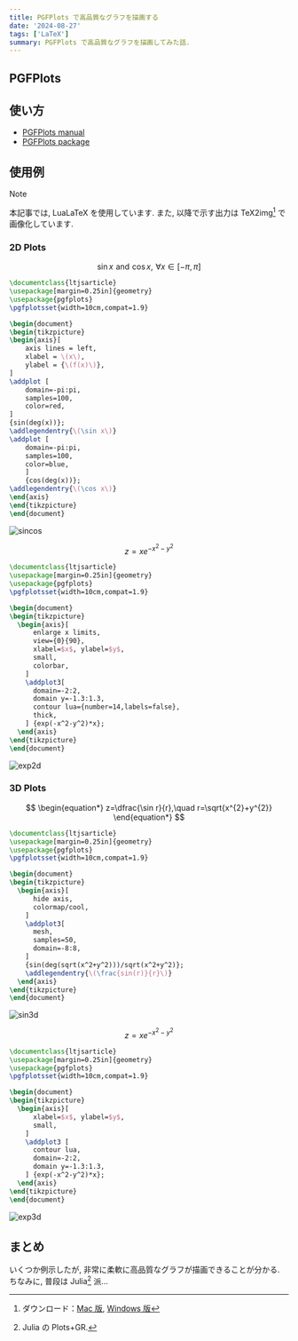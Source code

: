 ```yaml
---
title: PGFPlots で高品質なグラフを描画する
date: '2024-08-27'
tags: ['LaTeX']
summary: PGFPlots で高品質なグラフを描画してみた話.
---
```


## PGFPlots

## 使い方

- [PGFPlots manual](https://ftp.kddilabs.jp/CTAN/graphics/pgf/contrib/pgfplots/doc/pgfplots.pdf)
- [PGFPlots package](https://sharelatex-wiki-cdn-671420.c.cdn77.org/learn/latex/Pgfplots_package)

## 使用例

> [!NOTE]
> 本記事では, LuaLaTeX を使用しています.
> また, 以降で示す出力は TeX2img[^1] で画像化しています. 

### 2D Plots

$$
\begin{equation*}
\sin x \, \, \text{and} \, \, \cos x , \, \, \forall x \in [-\pi, \pi]
\end{equation*}
$$

```latex
\documentclass{ltjsarticle}
\usepackage[margin=0.25in]{geometry}
\usepackage{pgfplots}
\pgfplotsset{width=10cm,compat=1.9}

\begin{document}
\begin{tikzpicture}
\begin{axis}[
    axis lines = left,
    xlabel = \(x\),
    ylabel = {\(f(x)\)},
]
\addplot [
    domain=-pi:pi, 
    samples=100, 
    color=red,
]
{sin(deg(x))};
\addlegendentry{\(\sin x\)}
\addplot [
    domain=-pi:pi, 
    samples=100, 
    color=blue,
    ]
    {cos(deg(x))};
\addlegendentry{\(\cos x\)}
\end{axis}
\end{tikzpicture}
\end{document}
```

![sincos](/static/images/latex/sincos.png)

$$
\begin{equation*}
z=xe^{-x^{2}-y^{2}}
\end{equation*}
$$

```latex
\documentclass{ltjsarticle}
\usepackage[margin=0.25in]{geometry}
\usepackage{pgfplots}
\pgfplotsset{width=10cm,compat=1.9}

\begin{document}
\begin{tikzpicture}
  \begin{axis}[
      enlarge x limits,
      view={0}{90},
      xlabel=$x$, ylabel=$y$,
      small,
      colorbar,
    ]
    \addplot3[
      domain=-2:2,
      domain y=-1.3:1.3,
      contour lua={number=14,labels=false},
      thick,
    ] {exp(-x^2-y^2)*x};
  \end{axis}
\end{tikzpicture}
\end{document}
```

![exp2d](/static/images/latex/exp2d.png)

### 3D Plots

$$
\begin{equation*}
z=\dfrac{\sin r}{r},\quad r=\sqrt{x^{2}+y^{2}}
\end{equation*}
$$

```latex
\documentclass{ltjsarticle}
\usepackage[margin=0.25in]{geometry}
\usepackage{pgfplots}
\pgfplotsset{width=10cm,compat=1.9}

\begin{document}
\begin{tikzpicture}
  \begin{axis}[
      hide axis,
      colormap/cool,
    ]
    \addplot3[
      mesh,
      samples=50,
      domain=-8:8,
    ]
    {sin(deg(sqrt(x^2+y^2)))/sqrt(x^2+y^2)};
    \addlegendentry{\(\frac{sin(r)}{r}\)}
  \end{axis}
\end{tikzpicture}
\end{document}
```

![sin3d](/static/images/latex/sin3d.png)

$$
\begin{equation*}
z=xe^{-x^{2}-y^{2}}
\end{equation*}
$$

```latex
\documentclass{ltjsarticle}
\usepackage[margin=0.25in]{geometry}
\usepackage{pgfplots}
\pgfplotsset{width=10cm,compat=1.9}

\begin{document}
\begin{tikzpicture}
  \begin{axis}[
      xlabel=$x$, ylabel=$y$,
      small,
    ]
    \addplot3 [
      contour lua,
      domain=-2:2,
      domain y=-1.3:1.3,
    ] {exp(-x^2-y^2)*x};
  \end{axis}
\end{tikzpicture}
\end{document}
```

![exp3d](/static/images/latex/exp3d.png)

## まとめ

いくつか例示したが, 非常に柔軟に高品質なグラフが描画できることが分かる. 
ちなみに, 普段は Julia[^2] 派...

[^1]: ダウンロード：[Mac 版](https://tex2img.tech/), [Windows 版](https://www.ms.u-tokyo.ac.jp/~abenori/soft/#TEX2IMG)
[^2]: Julia の Plots+GR.